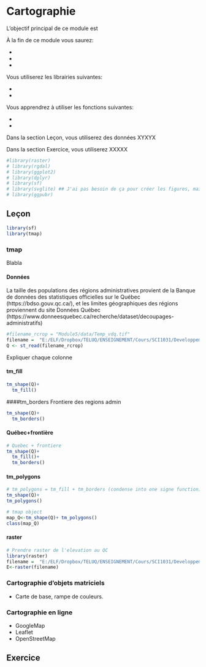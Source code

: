 # Cartographie {#carto}


L'objectif principal de ce module est

À la fin de ce module vous saurez:

-
-
-

Vous utiliserez les librairies suivantes:

-
-

Vous apprendrez à utiliser les fonctions suivantes:

-
-

Dans la section Leçon, vous utiliserez des données XYXYX

Dans la section Exercice, vous utiliserez XXXXX

```r
#library(raster)
# library(rgdal)
# library(ggplot2)
# library(dplyr)
# library(sf)
# library(svglite) ## J'ai pas besoin de ça pour créer les figures, mais pour les inclure dans le markdown, oui.
# library(ggpubr)
```

## Leçon

```r
library(sf)
library(tmap)
```

### tmap
Blabla

#### Données
La taille des populations des régions administratives provient de la Banque de données des statistiques officielles sur le Québec (https://bdso.gouv.qc.ca/), et les limites géographiques des régions proviennent du site Données Québec (https://www.donneesquebec.ca/recherche/dataset/decoupages-administratifs)

```r
#filename_rcrop = "Module5/data/Temp_vdq.tif"
filename =  "E:/ELF/Dropbox/TELUQ/ENSEIGNEMENT/Cours/SCI1031/Developpement/Structure_test/sci1031/Module6/data/Quebec_RegAdm_Pop.shp"
Q <- st_read(filename_rcrop)

```
Expliquer chaque colonne

#### tm_fill

```r
tm_shape(Q)+ 
  tm_fill()
```
####tm_borders
Frontiere des regions admin
```r
tm_shape(Q)+
  tm_borders()
```
#### Québec+frontière
```r
# Quebec + frontiere
tm_shape(Q)+
  tm_fill()+
  tm_borders()
```
#### tm_polygons

```r
# tm_polygons = tm_fill + tm_borders (condense into one signe function)
tm_shape(Q)+
tm_polygons()

```

```r
# tmap object
map_Q<-tm_shape(Q)+ tm_polygons()
class(map_Q)
```
#### raster
```r
# Prendre raster de l'elevation au QC
library(raster)
filename =  "E:/ELF/Dropbox/TELUQ/ENSEIGNEMENT/Cours/SCI1031/Developpement/Structure_test/sci1031/Module6/data/qc3d.tif"
E<-raster(filename)
```


### Cartographie d’objets matriciels

-	Carte de base, rampe de couleurs.

### Cartographie en ligne

-	GoogleMap
-	Leaflet
-	OpenStreetMap

## Exercice
